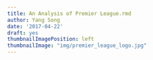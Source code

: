 ```yaml
---
title: An Analysis of Premier League.rmd
author: Yang Song
date: '2017-04-22'
draft: yes
thumbnailImagePosition: left
thumbnailImage: "img/premier_league_logo.jpg"
---
```


